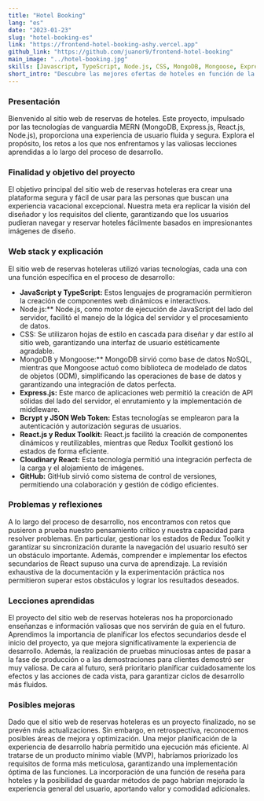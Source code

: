 ---
title: "Hotel Booking"
lang: "es"
date: "2023-01-23"
slug: "hotel-booking-es"
link: "https://frontend-hotel-booking-ashy.vercel.app"
github_link: "https://github.com/juanor9/frontend-hotel-booking"
main_image: "../hotel-booking.jpg"
skills: [Javascript, TypeScript, Node.js, CSS, MongoDB, Mongoose, Express.js, Bcrypt, JSON Web Token, React.js, Redux Toolkit, Cloudinary React, React, GitHub]
short_intro: "Descubre las mejores ofertas de hoteles en función de la ciudad y las fechas de viaje que desees. Explora perfiles detallados de hoteles, galerías de fotos, tipos de habitaciones y disfruta de un procesamiento de pagos seguro. El proyecto fue desarrollado en 9 semanas por un equipo de 3 desarrolladores utilizando la metodología Scrum."
---

### Presentación
Bienvenido al sitio web de reservas de hoteles. Este proyecto, impulsado por las tecnologías de vanguardia MERN (MongoDB, Express.js, React.js, Node.js), proporciona una experiencia de usuario fluida y segura. Explora el propósito, los retos a los que nos enfrentamos y las valiosas lecciones aprendidas a lo largo del proceso de desarrollo.

### Finalidad y objetivo del proyecto

El objetivo principal del sitio web de reservas hoteleras era crear una plataforma segura y fácil de usar para las personas que buscan una experiencia vacacional excepcional. Nuestra meta era replicar la visión del diseñador y los requisitos del cliente, garantizando que los usuarios pudieran navegar y reservar hoteles fácilmente basados en impresionantes imágenes de diseño.

### Web stack y explicación

El sitio web de reservas hoteleras utilizó varias tecnologías, cada una con una función específica en el proceso de desarrollo:

- **JavaScript y TypeScript:** Estos lenguajes de programación permitieron la creación de componentes web dinámicos e interactivos.
- Node.js:** Node.js, como motor de ejecución de JavaScript del lado del servidor, facilitó el manejo de la lógica del servidor y el procesamiento de datos.
- CSS: Se utilizaron hojas de estilo en cascada para diseñar y dar estilo al sitio web, garantizando una interfaz de usuario estéticamente agradable.
- MongoDB y Mongoose:** MongoDB sirvió como base de datos NoSQL, mientras que Mongoose actuó como biblioteca de modelado de datos de objetos (ODM), simplificando las operaciones de base de datos y garantizando una integración de datos perfecta.
- **Express.js:** Este marco de aplicaciones web permitió la creación de API sólidas del lado del servidor, el enrutamiento y la implementación de middleware.
- **Bcrypt y JSON Web Token:** Estas tecnologías se emplearon para la autenticación y autorización seguras de usuarios.
- **React.js y Redux Toolkit:** React.js facilitó la creación de componentes dinámicos y reutilizables, mientras que Redux Toolkit gestionó los estados de forma eficiente.
- **Cloudinary React:** Esta tecnología permitió una integración perfecta de la carga y el alojamiento de imágenes.
- **GitHub:** GitHub sirvió como sistema de control de versiones, permitiendo una colaboración y gestión de código eficientes.

### Problemas y reflexiones

A lo largo del proceso de desarrollo, nos encontramos con retos que pusieron a prueba nuestro pensamiento crítico y nuestra capacidad para resolver problemas. En particular, gestionar los estados de Redux Toolkit y garantizar su sincronización durante la navegación del usuario resultó ser un obstáculo importante. Además, comprender e implementar los efectos secundarios de React supuso una curva de aprendizaje. La revisión exhaustiva de la documentación y la experimentación práctica nos permitieron superar estos obstáculos y lograr los resultados deseados.

### Lecciones aprendidas

El proyecto del sitio web de reservas hoteleras nos ha proporcionado enseñanzas e información valiosas que nos servirán de guía en el futuro. Aprendimos la importancia de planificar los efectos secundarios desde el inicio del proyecto, ya que mejora significativamente la experiencia de desarrollo. Además, la realización de pruebas minuciosas antes de pasar a la fase de producción o a las demostraciones para clientes demostró ser muy valiosa. De cara al futuro, será prioritario planificar cuidadosamente los efectos y las acciones de cada vista, para garantizar ciclos de desarrollo más fluidos.

### Posibles mejoras

Dado que el sitio web de reservas hoteleras es un proyecto finalizado, no se prevén más actualizaciones. Sin embargo, en retrospectiva, reconocemos posibles áreas de mejora y optimización. Una mejor planificación de la experiencia de desarrollo habría permitido una ejecución más eficiente. Al tratarse de un producto mínimo viable (MVP), habríamos priorizado los requisitos de forma más meticulosa, garantizando una implementación óptima de las funciones. La incorporación de una función de reseña para hoteles y la posibilidad de guardar métodos de pago habrían mejorado la experiencia general del usuario, aportando valor y comodidad adicionales.
